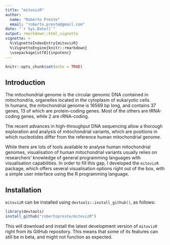 ```yaml
---
title: "mitovizR"
author: 
  name: "Roberto Preste" 
  email: "roberto.preste@gmail.com"
date: "`r Sys.Date()`"
output: rmarkdown::html_vignette
vignette: >
  %\VignetteIndexEntry{mitovizR}
  %\VignetteEngine{knitr::rmarkdown}
  \usepackage[utf8]{inputenc}
---
```


```r
knitr::opts_chunk$set(echo = TRUE)
```

## Introduction  

The mitochondrial genome is the circular genomic DNA contained in mitochondria, organelles located in the cytoplasm of eukaryotic cells.  
In humans, the mitochondrial genome is 16569 bp long, and contains 37 genes, 13 of which are protein-coding genes. Most of the others are tRNA-coding genes, while 2 are rRNA-coding.  

The recent advances in high-throughput DNA sequencing allow a thorough exploration and analysis of mitochondrial variants, which are positions in which nucleotides differ from the reference human mitochondrial genome.  

While there are lots of tools available to analyse human mitochondrial genomes, visualisation of human mitochondrial variants usually relies on researchers' knowledge of general programming languages with visualisation capabilities. In order to fill this gap, I developed the `mitovizR` package, which offers several visualisation options right out of the box, with a simple user interface using the R programming language.  

## Installation  

`mitovizR` can be installed using `devtools::install_github()`, as follows:  

```r
library(devtools)
install_github("robertopreste/mitovizR")
```

This will download and install the latest development version of `mitovizR` right from its GitHub repository. This means that some of its features can still be in beta, and might not function as expected.  



